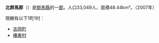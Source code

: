 {{日本郡
| 郡 = 北群馬郡
| 日文原名 = 北群馬郡
| 平假名 = きたぐんまぐん
| 羅馬字拼音 = Kitagunma-gun
| 地圖 =
| 都道府縣 = 群馬縣
| 編號 = 
| 町 = 1
| 村 = 1
| 經度 = 
| 緯度 = 
| 註記 = 
|}}
'''北群馬郡'''（{{jpn|j=北群馬郡|hg=きたぐんまぐん|rm=Kitagunma gun|f=y}}）是[[群馬縣|群馬縣]]的一[[郡|郡]]。人口33,049人、面積48.44km²。（2007年）

現轄有以下1町1村：
*[[吉岡町|吉岡町]]
*[[榛東村|榛東村]]

{{群馬縣}}